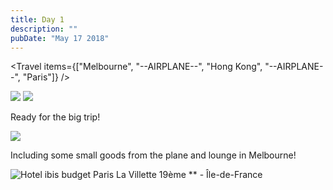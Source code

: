 ```yaml
---
title: Day 1
description: ""
pubDate: "May 17 2018"
---
```



<Travel
  items={["Melbourne", "--AIRPLANE--", "Hong Kong", "--AIRPLANE--", "Paris"]}
/>

<Grid>
  <Img src="2018-europe/3b87b1da-829a-4b08-99d4-5e47db5387bc-b5f32a4f11c128250233648cc58064656478eeed.jpg" />
  <Img src="2018-europe/48a9838c-5ce2-4e4a-b3f9-7c3af36cdbfa-7f5cc4502630a67c476c1bd321b0b64b0ca7a0b2.jpg" />
</Grid>

Ready for the big trip!

<Grid>
  <Img src="2018-europe/5c63cea3-a207-4d6c-890c-b83731b8aaed-3ed177b6cef9420341a301b4f2ac079d7a2cb179.jpg" />
</Grid>

Including some small goods from the plane and lounge in Melbourne!

<Img
  originalAspectRatio
  alt="Hotel ibis budget Paris La Villette 19ème ** - Île-de-France"
  src="2018-europe/23338b21-d3b5-4bfd-b3f7-0d9f366489f1.jpg"
/>
